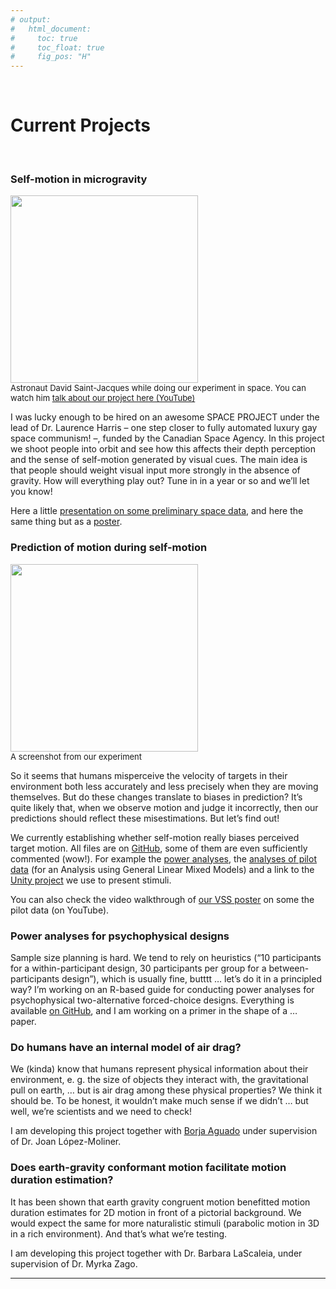 ---
# output:
#   html_document:
#     toc: true
#     toc_float: true
#     fig_pos: "H"
---
<br>

# Current Projects
<br>

### Self-motion in microgravity
<img src="images/Astronauts.PNG" width="300px"><br>
<font size="2"> Astronaut David Saint-Jacques while doing our experiment in space. You can watch him [talk about our project here (YouTube)](https://www.youtube.com/watch?v=v8uW3xXy1No&ab_channel=CanadianSpaceAgency)</font><br>

I was lucky enough to be hired on an awesome SPACE PROJECT under the lead of Dr. Laurence Harris – one step closer to fully automated luxury gay space communism! –, funded by the Canadian Space Agency. In this project we shoot people into orbit and see how this affects their depth perception and the sense of self-motion generated by visual cues. The main idea is that people should weight visual input more strongly in the absence of gravity. How will everything play out? Tune in in a year or so and we'll let you know!

Here a little [presentation on some preliminary space data](https://www.youtube.com/watch?v=buRjROWz7ds&ab_channel=Bj%C3%B6rnJ%C3%B6rges), and here the same thing but as a [poster](https://twitter.com/b_jorges/status/1298470474742079488).


### Prediction of motion during self-motion
<img src="images/Selfmotion.PNG" width="300px"><br>
<font size="2"> A screenshot from our experiment</font><br>

So it seems that humans misperceive the velocity of targets in their environment both less accurately and less precisely when they are moving themselves. But do these changes translate to biases in prediction? It's quite likely that, when we observe motion and judge it incorrectly, then our predictions should reflect these misestimations. But let's find out!

We currently establishing whether self-motion really biases perceived target motion. All files are on [GitHub](https://github.com/b-jorges/Motion-Perception-during-Self-Motion), some of them are even sufficiently commented (wow!). For example the [power analyses](https://github.com/b-jorges/Motion-Perception-during-Self-Motion/blob/master/PowerAnalysisMotionEstimation.R), the [analyses of pilot data](https://github.com/b-jorges/Motion-Perception-during-Self-Motion/blob/master/AnalysisPilotData.R) (for an Analysis using General Linear Mixed Models) and a link to the [Unity project](https://github.com/b-jorges/Motion-Perception-during-Self-Motion/blob/master/Download%20of%20Unity%20Project%20(Stimulus%20Presentation).txt) we use to present stimuli. 

You can also check the video walkthrough of [our VSS poster](https://www.youtube.com/watch?v=cySl9CaQmhk&feature=youtu.be&ab_channel=Bj%C3%B6rnJ%C3%B6rges) on some the pilot data (on YouTube).


### Power analyses for psychophysical designs

Sample size planning is hard. We tend to rely on heuristics ("10 participants for a within-participant design, 30 participants per group for a between-participants design"), which is usually fine, butttt ... let's do it in a principled way? I'm working on an R-based guide for conducting power analyses for psychophysical two-alternative forced-choice designs. Everything is available [on GitHub](https://github.com/b-jorges/Data-Analysis-and-Power-Simulations-GLMM), and I am working on a primer in the shape of a ... paper.


### Do humans have an internal model of air drag?

We (kinda) know that humans represent physical information about their environment, e. g. the size of objects they interact with, the gravitational pull on earth, … but is air drag among these physical properties? We think it should be. To be honest, it wouldn’t make much sense if we didn’t … but well, we’re scientists and we need to check!

I am developing this project together with [Borja Aguado](https://osf.io/tj628/) under supervision of Dr. Joan López-Moliner.


### Does earth-gravity conformant motion facilitate motion duration estimation?

It has been shown that earth gravity congruent motion benefitted motion duration estimates for 2D motion in front of a pictorial background. We would expect the same for more naturalistic stimuli (parabolic motion in 3D in a rich environment). And that’s what we’re testing.

I am developing this project together with Dr. Barbara LaScaleia, under supervision of Dr. Myrka Zago.

---
